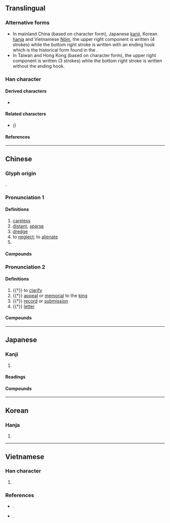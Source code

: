 {{also|疎|䟽|踈}}
{{character info/new}}
==Translingual==

===Alternative forms===
* In mainland China (based on ''{{w|Xin Zixing}}'' character form), Japanese [[kanji]], Korean [[hanja]] and Vietnamese [[Nôm]], the upper right component {{l|mul|sc=Jpan|𠫓}} is written {{l|mul|⿱[[亠]][[厶]]}} (4 strokes) while the bottom right stroke is written <big>{{l|mul|乚}}</big> with an ending hook which is the historical form found in the {{w|Kangxi Dictionary}}.
* In Taiwan and Hong Kong (based on {{w|Big5}} character form), the upper right component {{l|mul|sc=Hant|𠫓}} is written {{l|mul|⿻[[一]][[厶]]}} (3 strokes) while the bottom right stroke is written <big>{{l|mul|㇄}}</big> without the ending hook.

===Han character===
{{Han char|rn=103|rad=疋|as=07|sn=11|snmj=12|snk=12|four=10113|canj=NMYIU|ids=⿰𤴔㐬(GJKV),⿰𤴔⿱𠫓⿲丿丨㇄(HT)}}

====Derived characters====
* {{l|mul|[[𦠦]], [[蔬]], [[𩯕]]}}

====Related characters====
* {{l|mul|[[疎]], [[䟽]], [[踈]]}} ''({{w|Variant Chinese character|Variant forms}})''

====References====
{{Han ref|kx=0767.230|dkj=22000|dj=1178.020|hdz=42750.020|uh=758F}}

----

==Chinese==
{{zh-forms|alt=䟽,疎,踈,𤕟,𤕠,𥿇}}

===Glyph origin===
{{Han etym}}
{{Han compound|疋|㐬|ls=ic|ls2=psc|c1=p|c2=s}}.

===Pronunciation 1===
{{zh-pron
|m=shū
|c=so1
|h=pfs=sô
|md=
|mn=so͘/xm,qz:soe/zz,tw:se
|mn_note=so͘ - literary; soe/se - vernacular
|w=
|mc=1
|oc=1,1
|cat=n,v,a,pn
}}

====Definitions====
{{zh-hanzi}}

# [[careless]]
# [[distant]]; [[sparse]]
# [[dredge]]
# to [[neglect]]; to [[alienate]]
# {{surname|lang=zh}}

====Compounds====
{{zh-der|疏忽|稀疏|稀稀疏疏|扶疏|疏漏|疏失|親疏|疏解|疏通|上疏|疏離|生疏|疏鬆|疏遠|疏散|疏導|疏狂|粗疏|疏濬|疏浚|疏於職守|才疏學淺|人地生疏|枝葉扶疏|蕭疏|弊衣疏食|學疏才淺|意廣才疏|志廣才疏|交疏|德薄才疏|力薄才疏|廣雅疏證|凋疏|學淺才疏|奏疏|大疏脫|仗義疏財|分疏|志大才疏|反親疏|人地兩疏|才疏志大|疏慵|書疏|疏放|疏野|朗目疏眉|疏水簞瓢|疏食飲水|疏隔|疏理|疏疏|暗香疏影|疏落|清清疏疏|才疏意廣|疏網|空疏無據|才疏德薄|才疏計拙|禁網疏闊|百密一疏|空疏|疏食|疏洪道|疏財|疏瀹|疏財仗義|疏離感|疏闊|疏財重義|疏謀少略|疏蕪|疏而不漏|疏糲|疏神|疏率|疏懶|疏慵愚鈍|疏宕不拘|疏不間親|疏不謀親|疏影|故疏|疏剌剌|材疏志大|疏財尚氣|疏虞|親極反疏|通疏|親疏遠近|褐衣疏食|麤疏|網目不疏|龍疏|花木扶疏|荒疏|綱目不疏|綺疏|競今疏古|疏於}}

===Pronunciation 2===
{{zh-pron
|m=shū,shù,1nb=standard in Mainland and Taiwan,2nb=dated variant
|c=so3
|h=pfs=
|md=
|mn=sò͘
|mn_note=literary
|w=
|mc=2
|oc=n,2
|cat=v,n
}}

====Definitions====
{{zh-hanzi}}

# {{†}} to [[clarify]]
# {{†}} [[appeal]] or [[memorial]] to the [[king]]
# {{†}} [[record]] or [[submission]]
# {{†}} [[letter]]

====Compounds====
{{zh-der|注疏|藝疏|數疏|上疏|疏頭|法堂疏|抗疏|疏證|義疏|論貴粟疏}}

----

==Japanese==

===Kanji===
{{ja-kanji|grade=|rs=疋07}}

# {{defn|lang=ja|sort=疋07}}

====Readings====
{{ja-readings
|goon=しょ
|kanon=そ
|kun=とお-す, とお-る, うと-む, うと-い, まば-ら
|nanori=
}}

====Compounds====
{{der2|lang=ja
|{{ja-r|疏通|そつう}}: {{alt-form|lang=ja|疎通}}
|{{ja-r|疏水|そすい}}: {{alt-form|lang=ja|疎水}}
}}

----

==Korean==

===Hanja===
{{ko-hanja|hangeul=소|eumhun=|rv=so|mr=so|y=so}}

# {{defn|lang=ko|sort=疋07}}

----

==Vietnamese==

===Han character===
{{vi-readings|rs=疋07
|hanviet=sớ, sơ
|nom=sớ, sơ, sờ, sưa, xơ, xờ
}}

# {{defn|lang=vi|sort=疋07}}

===References===
* {{vi-ref|Hồ (1976)}}.
* {{vi-ref|Nguyễn (2014)}}.